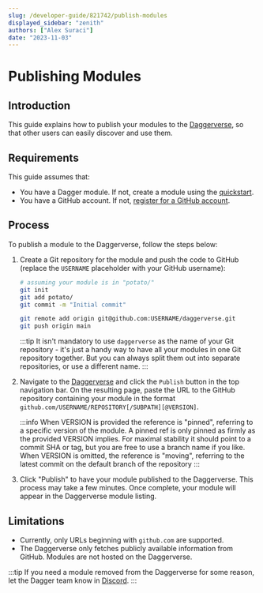 ```yaml
---
slug: /developer-guide/821742/publish-modules
displayed_sidebar: "zenith"
authors: ["Alex Suraci"]
date: "2023-11-03"
---
```



# Publishing Modules


## Introduction

This guide explains how to publish your modules to the [Daggerverse](https://daggerverse.dev), so that other users can easily discover and use them.

## Requirements

This guide assumes that:

- You have a Dagger module. If not, create a module using the [quickstart](#).
- You have a GitHub account. If not, [register for a GitHub account](https://github.com/signup).

## Process

To publish a module to the Daggerverse, follow the steps below:

1. Create a Git repository for the module and push the code to GitHub (replace the `USERNAME` placeholder with your GitHub username):

    ```sh
    # assuming your module is in "potato/"
    git init
    git add potato/
    git commit -m "Initial commit"

    git remote add origin git@github.com:USERNAME/daggerverse.git
    git push origin main
    ```

    :::tip
    It isn't mandatory to use `daggerverse` as the name of your Git repository - it's just a handy way to have all your modules in one Git repository together. But you can always split them out into separate repositories, or use a different name.
    :::

1. Navigate to the [Daggerverse](https://daggerverse.dev) and click the `Publish` button in the top navigation bar. On the resulting page, paste the URL to the GitHub repository containing your module in the format `github.com/USERNAME/REPOSITORY[/SUBPATH][@VERSION]`.

    :::info
    When VERSION is provided the reference is "pinned", referring to a specific version of the module. A pinned ref is only pinned as firmly as the provided VERSION implies. For maximal stability it should point to a commit SHA or tag, but you are free to use a branch name if you like. When VERSION is omitted, the reference is "moving", referring to the latest commit on the default branch of the repository
    :::

1. Click "Publish" to have your module published to the Daggerverse. This process may take a few minutes. Once complete, your module will appear in the Daggerverse module listing.

## Limitations

- Currently, only URLs beginning with `github.com` are supported.
- The Daggerverse only fetches publicly available information from GitHub. Modules are not hosted on the Daggerverse.

:::tip
 If you need a module removed from the Daggerverse for some reason, let the Dagger team know in [Discord](https://discord.gg/dagger-io).
:::
